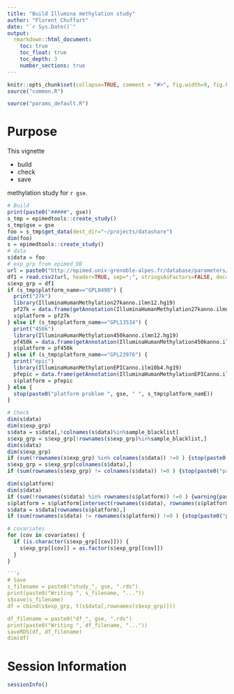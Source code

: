 ```yaml
---
title: "Build Illumina methylation study"
author: "Florent Chuffart"
date: "`r Sys.Date()`"
output: 
  rmarkdown::html_document:
    toc: true
    toc_float: true
    toc_depth: 3
    number_sections: true
---
```



```r
knitr::opts_chunk$set(collapse=TRUE, comment = "#>", fig.width=9, fig.height=6, eval=TRUE, echo=FALSE, results="hide")
source("common.R")
```

```r
source("params_default.R")
```


# Purpose

This vignette 

- build
- check
- save 

methylation study for `r gse`.

```r
# Build
print(paste0("#####", gse))
s_tmp = epimedtools::create_study()
s_tmp$gse = gse
foo = s_tmp$get_data(dest_dir="~/projects/datashare")
dim(foo)
s = epimedtools::create_study()
# data
s$data = foo
# exp_grp from epimed_DB
url = paste0("http://epimed.univ-grenoble-alpes.fr/database/parameters/",gse)
df1 = read.csv2(url, header=TRUE, sep=";", stringsAsFactors=FALSE, dec=".", na.strings="", row.names=1)
s$exp_grp = df1
if (s_tmp$platform_name=="GPL8490") {
  print("27k")
  library(IlluminaHumanMethylation27kanno.ilmn12.hg19)
  pf27k = data.frame(getAnnotation(IlluminaHumanMethylation27kanno.ilmn12.hg19))
  s$platform = pf27k
} else if (s_tmp$platform_name=="GPL13534") {
  print("450k")
  library(IlluminaHumanMethylation450kanno.ilmn12.hg19)
  pf450k = data.frame(getAnnotation(IlluminaHumanMethylation450kanno.ilmn12.hg19))
  s$platform = pf450k  
} else if (s_tmp$platform_name=="GPL23976") {
  print("epic")
  library(IlluminaHumanMethylationEPICanno.ilm10b4.hg19)  
  pfepic = data.frame(getAnnotation(IlluminaHumanMethylationEPICanno.ilm10b4.hg19))
  s$platform = pfepic  
} else {
  stop(paste0("platform problem ", gse, " ", s_tmp$platform_namE))
}

# Check
dim(s$data)
dim(s$exp_grp)
s$data = s$data[,!colnames(s$data)%in%sample_blacklist]
s$exp_grp = s$exp_grp[!rownames(s$exp_grp)%in%sample_blacklist,]
dim(s$data)
dim(s$exp_grp)
if (sum(!rownames(s$exp_grp) %in% colnames(s$data)) !=0 ) {stop(paste0("problem exp_grp names ", gse))}
s$exp_grp = s$exp_grp[colnames(s$data),]
if (sum(rownames(s$exp_grp) != colnames(s$data)) !=0 ) {stop(paste0("problem exp_grp names ", gse))}

dim(s$platform)
dim(s$data)
if (sum(!rownames(s$data) %in% rownames(s$platform)) !=0 ) {warning(paste0("problem pf names ", gse))}
s$platform = s$platform[intersect(rownames(s$data), rownames(s$platform)),]
s$data = s$data[rownames(s$platform),]
if (sum(rownames(s$data) != rownames(s$platform)) !=0 ) {stop(paste0("problem pf names ", gse))}

# covariates
for (cov in covariates) {
  if (is.character(s$exp_grp[[cov]])) {
    s$exp_grp[[cov]] = as.factor(s$exp_grp[[cov]])
  }
}

```r
# Save
s_filename = paste0("study_", gse, ".rds")
print(paste0("Writing ", s_filename, "..."))
s$save(s_filename)
df = cbind(s$exp_grp, t(s$data[,rownames(s$exp_grp)]))

df_filename = paste0("df_", gse, ".rds")
print(paste0("Writing ", df_filename, "..."))
saveRDS(df, df_filename)
dim(df)
```

# Session Information

```r
sessionInfo()
```

